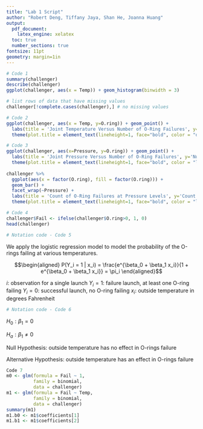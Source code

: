 ```yaml
---
title: "Lab 1 Script"
author: "Robert Deng, Tiffany Jaya, Shan He, Joanna Huang"
output: 
  pdf_document:
    latex_engine: xelatex
  toc: true
  number_sections: true
fontsize: 11pt
geometry: margin=1in
---
```


```r
# Code 1
summary(challenger)
describe(challenger)
ggplot(challenger, aes(x = Temp)) + geom_histogram(binwidth = 3)

# list rows of data that have missing values 
challenger[!complete.cases(challenger),] # no missing values

```

```r
# Code 2
ggplot(challenger, aes(x = Temp, y=O.ring)) + geom_point() + 
  labs(title = 'Joint Temperature Versus Number of O-Ring Failures', y='Number of O-ring failures', x='Temp(F)') + 
  theme(plot.title = element_text(lineheight=1, face="bold", color = "darkred"))
```

```r
# Code 3
ggplot(challenger, aes(x=Pressure, y=O.ring)) + geom_point() + 
  labs(title = 'Joint Pressure Versus Number of O-Ring Failures', y='Number of O-ring failures', x='Pressure (psi') + 
  theme(plot.title = element_text(lineheight=1, face="bold", color = "lightseagreen")) 
  
challenger %>%
  ggplot(aes(x = factor(O.ring), fill = factor(O.ring))) +
  geom_bar() +
  facet_wrap(~Pressure) + 
  labs(title = 'Count of O-Ring Failures at Pressure Levels', y='Count', x='Number of O-ring failures') + 
  theme(plot.title = element_text(lineheight=1, face="bold", color = "lightseagreen")) 
```

```r
# Code 4
challenger$Fail <- ifelse(challenger$O.ring>0, 1, 0)
head(challenger)

```
```r
# Notation code - Code 5
```
We apply the logistic regression model to model the probability of the O-rings failing at various temperatures.

$$\begin{aligned} P(Y_i = 1 | x_i) = \frac{e^{\beta_0 + \beta_1 x_i}}{1 + e^{\beta_0 + \beta_1 x_i}} = \pi_i \end{aligned}$$

$i$: observation for a single launch
$Y_i = 1$: failure launch, at least one O-ring failing
$Y_i = 0$: successful launch, no O-ring failing
$x_i$: outside temperature in degrees Fahrenheit

```r
# Notation code - Code 6
```
$H_0: \beta_1 = 0$

$H_a: \beta_1 \ne 0$

Null Hypothesis: outside temperature has no effect in O-rings failure

Alternative Hypothesis: outside temperature has an effect in O-rings failure

```r
Code 7
m0 <- glm(formula = Fail ~ 1, 
          family = binomial,
          data = challenger)
m1 <- glm(formula = Fail ~ Temp, 
          family = binomial,
          data = challenger)
summary(m1)
m1.b0 <- m1$coefficients[1]
m1.b1 <- m1$coefficients[2]
```
